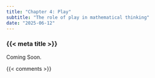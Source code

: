 ```yaml
---
title: "Chapter 4: Play"
subtitle: "The role of play in mathematical thinking"
date: "2025-06-12"
---
```


### {{< meta title >}}

Coming Soon.


{{< comments >}}